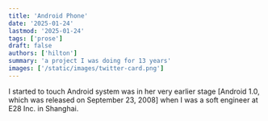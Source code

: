 ```yaml
---
title: 'Android Phone'
date: '2025-01-24'
lastmod: '2025-01-24'
tags: ['prose']
draft: false
authors: ['hilton']
summary: 'a project I was doing for 13 years'
images: ['/static/images/twitter-card.png']
---
```


I started to touch Android system was in her very earlier stage [Android 1.0, which was released on September 23, 2008] when I was a soft engineer at E28 Inc. in Shanghai. 

